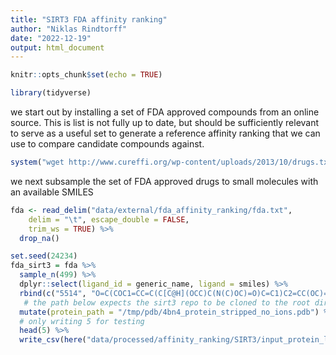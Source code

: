 ```yaml
---
title: "SIRT3 FDA affinity ranking"
author: "Niklas Rindtorff"
date: "2022-12-19"
output: html_document
---
```


```r
knitr::opts_chunk$set(echo = TRUE)
```


```r
library(tidyverse)
```

we start out by installing a set of FDA approved compounds from an online source. This is list is not fully up to date, but should be sufficiently relevant to serve as a useful set to generate a reference affinity ranking that we can use to compare candidate compounds against. 

```r
system("wget http://www.cureffi.org/wp-content/uploads/2013/10/drugs.txt; mv drugs.txt data/external/fda_affinity_ranking/fda.txt")
```
we next subsample the set of FDA approved drugs to small molecules with an available SMILES

```r
fda <- read_delim("data/external/fda_affinity_ranking/fda.txt", 
    delim = "\t", escape_double = FALSE, 
    trim_ws = TRUE) %>% 
  drop_na()
```


```r
set.seed(24234)
fda_sirt3 = fda %>% 
  sample_n(499) %>%
  dplyr::select(ligand_id = generic_name, ligand = smiles) %>%
  rbind(c("5514", "O=C(COC1=CC=C(C[C@H](OCC)C(N(C)OC)=O)C=C1)C2=CC(OC)=CC=C2"), .) %>% 
   # the path below expects the sirt3 repo to be cloned to the root dir
  mutate(protein_path = "/tmp/pdb/4bn4_protein_stripped_no_ions.pdb") %>%
  # only writing 5 for testing
  head(5) %>%
  write_csv(here("data/processed/affinity_ranking/SIRT3/input_protein_ligand.csv"))
  
```


